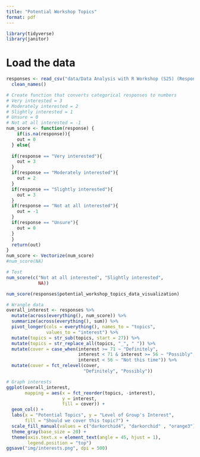 ```yaml
---
title: "Potential Workshop Topics"
format: pdf
---
```


```r
library(tidyverse)
library(janitor)
```

# Load the data

```r
responses <- read_csv("data/Data Analysis with R Workshop (S25) (Responses) - Form Responses 1.csv") %>%
  clean_names()

# Create function that converts categorical responses to numbers
# Very interested = 3
# Moderately interested = 2
# Slightly interested = 1
# Unsure = 0
# Not at all interested = -1
num_score <- function(response) {
    if(is.na(response)){
    out = 0
  } else{
  
  if(response == "Very interested"){
    out = 3
  }
  if(response == "Moderately interested"){
    out = 2
  }
  if(response == "Slightly interested"){
    out = 3
  }
  if(response == "Not at all interested"){
    out = -1
  }
  if(response == "Unsure"){
    out = 0
  }
  }
  return(out)
}
num_score <- Vectorize(num_score)
#num_score(NA)

# Test
num_score(c("Not at all interested", "Slightly interested",
            NA))

num_score(responses$potential_workshop_topics_data_visualization)
```


```r
# Wrangle data
overall_interest <- responses %>%
  mutate(across(everything(), num_score)) %>%
  summarize(across(everything(), sum)) %>%
  pivot_longer(cols = everything(), names_to = "topics",
               values_to = "interest") %>%
  mutate(topics = str_sub(topics, start = 27)) %>%
  mutate(topics = str_replace_all(topics, "_", " ")) %>%
  mutate(cover = case_when(interest >= 71 ~ "Definitely",
                           interest < 71 & interest >= 56 ~ "Possibly",
                           interest < 56 ~ "Not this time")) %>%
  mutate(cover = fct_relevel(cover, 
                             "Definitely", "Possibly"))

# Graph interests
ggplot(overall_interest, 
       mapping = aes(x = fct_reorder(topics, -interest),
                     y = interest,
                     fill = cover)) +
  geom_col() +
  labs(x = "Potential Topics", y = "Level of Group's Interest",
       fill = "Should we cover this topic?") +
  scale_fill_manual(values = c("darkorchid4", "darkorchid" , "orange3")) +
  theme_gray(base_size = 20) +
  theme(axis.text.x = element_text(angle = 45, hjust = 1),
        legend.position = "top")
ggsave("img/interests.png", dpi = 500) 
```

